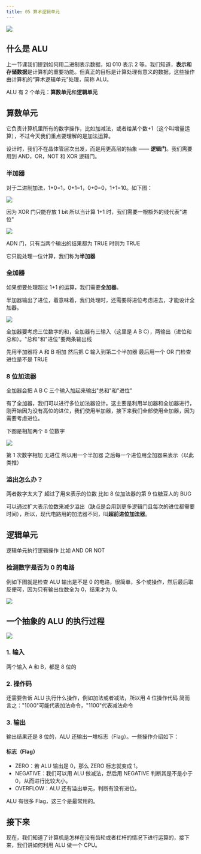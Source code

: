```yaml
---
title: 05 算术逻辑单元
---
```


![](./image1.png)

<BVideo src="BV1EW411u7th" p="5" />

## 什么是 ALU

上一节课我们提到如何用二进制表示数据，如 010 表示 2 等。我们知道，**表示和存储数据**是计算机的重要功能。但真正的目标是计算处理有意义的数据，这些操作由计算机的“算术逻辑单元”处理，简称 ALU。

ALU 有 2 个单元：**算数单元**和**逻辑单元**

## 算数单元

它负责计算机里所有的数字操作，比如加减法，或者给某个数+1（这个叫增量运算），不过今天我们重点要理解的是加法运算。

设计时，我们不在晶体管层次出发，而是用更高层的抽象 —— **逻辑门**。我们需要用到 AND，OR，NOT 和 XOR 逻辑门。

### 半加器

对于二进制加法，1+0=1，0+1=1，0+0=0，1+1=10。如下图：

![](./image2.png)

因为 XOR 门只能存放 1 bit 所以当计算 1+1 时，我们需要一根额外的线代表"进位"

![](./image3.png)

ADN 门，只有当两个输出的结果都为 TRUE 时则为 TRUE

它只能处理一位计算，我们称为**半加器**

### 全加器

如果想要处理超过 1+1 的运算，我们需要**全加器**。

半加器输出了进位，着意味着，我们处理时，还需要将进位考虑进去，才能设计全加器。

![](./image4.png)

全加器要考虑三位数字的和，全加器有三输入（这里是 A B C），两输出（进位和总和）。"总和"和"进位"要两条输出线

先用半加器将 A 和 B 相加 然后把 C 输入到第二个半加器 最后用一个 OR 门检查进位是不是 TRUE

### 8 位加法器

全加器会把 A B C 三个输入加起来输出"总和"和"进位"

有了全加器，我们可以进行多位加法器设计。这主要是利用半加器和全加器进行，刚开始因为没有高位的进位，我们使用半加器，接下来我们全部使用全加器，因为需要考虑进位。

下图是相加两个 8 位数字

![](./image5.png)

第 1 次数字相加 无进位 所以用一个半加器 之后每一个进位用全加器来表示（以此类推）

### 溢出怎么办？

两者数字太大了 超过了用来表示的位数 比如 8 位加法器的第 9 位糖豆人的 BUG

可以通过扩大表示位数来减少溢出（缺点是会用到更多逻辑门且每次的进位都需要时间），所以，现代电路用的加法器不同，叫**超前进位加法器**。

## 逻辑单元

逻辑单元执行逻辑操作 比如 AND OR NOT

### 检测数字是否为 0 的电路

例如下图就是检查 ALU 输出是不是 0 的电路，很简单，多个或操作，然后最后取反便可，因为只有输出位数全为 0，结果才为 0。

![](./image6.png)

## 一个抽象的 ALU 的执行过程

![](./image7.png)

### 1. 输入

两个输入 A 和 B，都是 8 位的

### 2. 操作码

还需要告诉 ALU 执行什么操作，例如加法或者减法，所以用 4 位操作代码 简而言之："1000"可能代表加法命令，"1100"代表减法命令

### 3. 输出

输出结果还是 8 位的，ALU 还输出一堆标志（Flag）。一些操作介绍如下：

#### 标志（Flag）

- ZERO：若 ALU 输出是 0，那么 ZERO 标志就变成 1。
- NEGATIVE：我们可以用 ALU 做减法，然后用 NEGATIVE 判断其是不是小于 0，从而进行比较大小。
- OVERFLOW：ALU 还有溢出单元，判断有没有进位。

ALU 有很多 Flag，这三个是最常用的。

## 接下来

现在，我们知道了计算机是怎样在没有齿轮或者杠杆的情况下进行运算的，接下来，我们讲如何利用 ALU 做一个 CPU。
